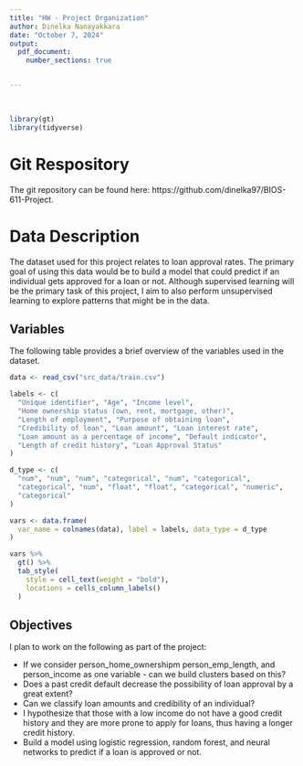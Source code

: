 ```yaml
---
title: "HW - Project Organization"
author: Dinelka Nanayakkara
date: "October 7, 2024"
output:
  pdf_document:
    number_sections: true


---
```


<br>

```r
library(gt)
library(tidyverse)
```

# Git Respository
The git repository can be found here: https://github.com/dinelka97/BIOS-611-Project.

# Data Description
The dataset used for this project relates to loan approval rates. The primary goal of using this data 
would be to build a model that could predict if an individual gets approved for a loan or not. Although 
supervised learning will be the primary task of this project, I aim to also perform unsupervised learning
to explore patterns that might be in the data.

## Variables

The following table provides a brief overview of the variables used in the dataset.

```r
data <- read_csv("src_data/train.csv")

labels <- c(
  "Unique identifier", "Age", "Income level", 
  "Home ownership status (own, rent, mortgage, other)",
  "Length of employment", "Purpose of obtaining loan", 
  "Credibility of loan", "Loan amount", "Loan interest rate",
  "Loan amount as a percentage of income", "Default indicator",
  "Length of credit history", "Loan Approval Status"
)

d_type <- c(
  "num", "num", "num", "categorical", "num", "categorical",
  "categorical", "num", "float", "float", "categorical", "numeric",
  "categorical"
)

vars <- data.frame(
  var_name = colnames(data), label = labels, data_type = d_type
)
```

```r
vars %>%
  gt() %>%
  tab_style(
    style = cell_text(weight = "bold"),
    locations = cells_column_labels()
  )
```


## Objectives

I plan to work on the following as part of the project:

* If we consider person_home_ownershipm person_emp_length, and person_income as one variable - can we build clusters based on this?
* Does a past credit default decrease the possibility of loan approval by a great extent?
* Can we classify loan amounts and credibility of an individual?
* I hypothesize that those with a low income do not have a good credit history and they are more prone to apply for loans, thus having a longer credit history.
* Build a model using logistic regression, random forest, and neural networks to predict if a loan is approved or not.

